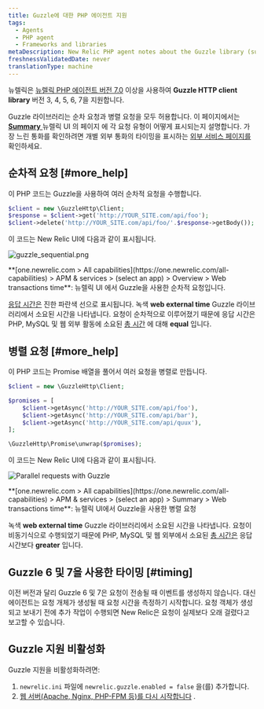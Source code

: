 ```yaml
---
title: Guzzle에 대한 PHP 에이전트 지원
tags:
  - Agents
  - PHP agent
  - Frameworks and libraries
metaDescription: New Relic PHP agent notes about the Guzzle library (supported as of PHP agent release 7.0).
freshnessValidatedDate: never
translationType: machine
---
```




뉴렐릭은 [뉴렐릭 PHP 에이전트 버전 7.0](/docs/release-notes/agent-release-notes/php-release-notes) 이상을 사용하여 <DNT>**Guzzle HTTP client library**</DNT> 버전 3, 4, 5, 6, 7을 지원합니다.

Guzzle 라이브러리는 순차 요청과 병렬 요청을 모두 허용합니다. 이 페이지에서는 [<DNT>**Summary**</DNT> ](/docs/apm/applications-menu/monitoring/apm-overview-page)뉴렐릭 UI 의 페이지 에 각 요청 유형이 어떻게 표시되는지 설명합니다. 가장 느린 통화를 확인하려면 개별 외부 통화의 타이밍을 표시하는 [외부 서비스 페이지를](/docs/apm/applications-menu/monitoring/external-services-page) 확인하세요.

## 순차적 요청 [#more_help]

이 PHP 코드는 Guzzle을 사용하여 여러 순차적 요청을 수행합니다.

```php
$client = new \GuzzleHttp\Client;
$response = $client->get('http://YOUR_SITE.com/api/foo');
$client->delete('http://YOUR_SITE.com/api/foo/'.$response->getBody());
```

이 코드는 New Relic UI에 다음과 같이 표시됩니다.

<img
  title="Sequential requests with Guzzle"
  alt="guzzle_sequential.png"
  src={apmGuzzleSequence}
/>

<figcaption>
  <DNT>**[one.newrelic.com > All capabilities](https://one.newrelic.com/all-capabilities) > APM & services > (select an app) > Overview > Web transactions time**</DNT>: 뉴렐릭 UI 에서 Guzzle을 사용한 순차적 요청입니다.
</figcaption>

[응답 시간은](/docs/data-analysis/user-interface-functions/response-time) 진한 파란색 선으로 표시됩니다. 녹색 <DNT>**web external time**</DNT> Guzzle 라이브러리에서 소요된 시간을 나타냅니다. 요청이 순차적으로 이루어졌기 때문에 응답 시간은 PHP, MySQL 및 웹 외부 활동에 소요된 [총 시간](/docs/data-analysis/user-interface-functions/response-time#response-time-total-time) 에 대해 <DNT>**equal**</DNT> 입니다.

## 병렬 요청 [#more_help]

이 PHP 코드는 Promise 배열을 풀어서 여러 요청을 병렬로 만듭니다.

```php
$client = new \GuzzleHttp\Client;

$promises = [
    $client->getAsync('http://YOUR_SITE.com/api/foo'),
    $client->getAsync('http://YOUR_SITE.com/api/bar'),
    $client->getAsync('http://YOUR_SITE.com/api/quux'),
];

\GuzzleHttp\Promise\unwrap($promises);
```

이 코드는 New Relic UI에 다음과 같이 표시됩니다.

<img
  title="Parallel requests with Guzzle"
  alt="Parallel requests with Guzzle"
  src={apmGuzzleParallel}
/>

<figcaption>
  <DNT>**[one.newrelic.com > All capabilities](https://one.newrelic.com/all-capabilities) > APM & services > (select an app) > Summary > Web transactions time**</DNT>: 뉴렐릭 UI에서 Guzzle을 사용한 병렬 요청
</figcaption>

녹색 <DNT>**web external time**</DNT> Guzzle 라이브러리에서 소요된 시간을 나타냅니다. 요청이 비동기식으로 수행되었기 때문에 PHP, MySQL 및 웹 외부에서 소요된 [총 시간은](/docs/data-analysis/user-interface-functions/response-time#response-time-total-time) 응답 시간보다 <DNT>**greater**</DNT> 입니다.

## Guzzle 6 및 7을 사용한 타이밍 [#timing]

이전 버전과 달리 Guzzle 6 및 7은 요청이 전송될 때 이벤트를 생성하지 않습니다. 대신 에이전트는 요청 개체가 생성될 때 요청 시간을 측정하기 시작합니다. 요청 객체가 생성되고 보내기 전에 추가 작업이 수행되면 New Relic은 요청이 실제보다 오래 걸렸다고 보고할 수 있습니다.

## Guzzle 지원 비활성화

Guzzle 지원을 비활성화하려면:

1. `newrelic.ini` 파일에 `newrelic.guzzle.enabled = false` 을(를) 추가합니다.
2. [웹 서버(Apache, Nginx, PHP-FPM 등)를 다시 시작합니다](/docs/agents/php-agent/troubleshooting/why-when-restart-your-web-server-php) .